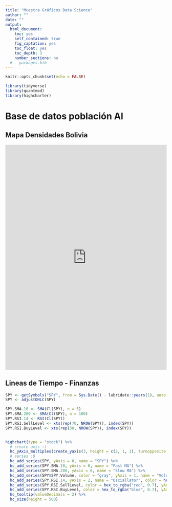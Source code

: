 ```yaml
---
title: "Muestra Gráficos Data Science"
author: ""
date: ""
output: 
  html_document:
    toc: yes
    self_contained: true
    fig_captation: yes
    toc_float: yes
    toc_depth: 3
    number_sections: no
  # - packages.bib
---
```


```r
knitr::opts_chunk$set(echo = FALSE)

library(tidyverse)
library(quantmod)
library(highcharter)

```


# Base de datos población AI

## Mapa Densidades Bolivia

<iframe frameBorder="0" src="https://rafalopezv.io/static/mapa_ciudades_fb.html" width="100%" height=700 allowtransparency="true" allowfullscreen></iframe>
## Lineas de Tiempo - Finanzas

```r
SPY <- getSymbols("SPY", from = Sys.Date() - lubridate::years(1), auto.assign = FALSE)
SPY <- adjustOHLC(SPY)

SPY.SMA.10 <- SMA(Cl(SPY), n = 5)
SPY.SMA.200 <- SMA(Cl(SPY), n = 100)
SPY.RSI.14 <- RSI(Cl(SPY))
SPY.RSI.SellLevel <- xts(rep(70, NROW(SPY)), index(SPY))
SPY.RSI.BuyLevel <- xts(rep(30, NROW(SPY)), index(SPY))


highchart(type = "stock") %>%
  # create axis :)
  hc_yAxis_multiples(create_yaxis(3, height = c(2, 1, 1), turnopposite = TRUE)) %>%
  # series :D
  hc_add_series(SPY, yAxis = 0, name = "SPY") %>%
  hc_add_series(SPY.SMA.10, yAxis = 0, name = "Fast MA") %>%
  hc_add_series(SPY.SMA.200, yAxis = 0, name = "Slow MA") %>%
  hc_add_series(SPY$SPY.Volume, color = "gray", yAxis = 1, name = "Volume", type = "column") %>%
  hc_add_series(SPY.RSI.14, yAxis = 2, name = "Osciallator", color = hex_to_rgba("green", 0.7)) %>%
  hc_add_series(SPY.RSI.SellLevel, color = hex_to_rgba("red", 0.7), yAxis = 2, name = "Sell level") %>%
  hc_add_series(SPY.RSI.BuyLevel, color = hex_to_rgba("blue", 0.7), yAxis = 2, name = "Buy level") %>%
  hc_tooltip(valueDecimals = 2) %>%
  hc_size(height = 500)

```

<br>
<br>
<br>
<br>
<br>
<br>
<br>
<br>


